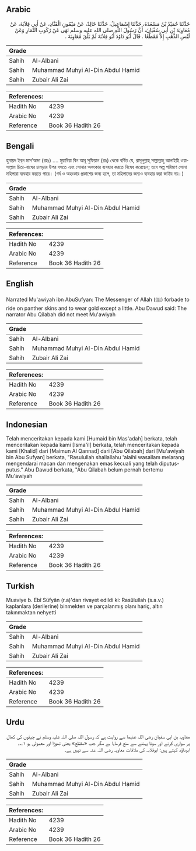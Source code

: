 ## Arabic


<div dir="rtl" lang="ar" style={{fontSize:'larger',backgroundColor:'#f8f9fa',padding:20}}>
حَدَّثَنَا حُمَيْدُ بْنُ مَسْعَدَةَ، حَدَّثَنَا إِسْمَاعِيلُ، حَدَّثَنَا خَالِدٌ، عَنْ مَيْمُونٍ الْقَنَّادِ، عَنْ أَبِي قِلاَبَةَ، عَنْ مُعَاوِيَةَ بْنِ أَبِي سُفْيَانَ، أَنَّ رَسُولَ اللَّهِ صلى الله عليه وسلم نَهَى عَنْ رُكُوبِ النِّمَارِ وَعَنْ لُبْسِ الذَّهَبِ إِلاَّ مُقَطَّعًا ‏.‏ قَالَ أَبُو دَاوُدَ أَبُو قِلاَبَةَ لَمْ يَلْقَ مُعَاوِيَةَ ‏.‏
</div>
<div style={{backgroundColor:'#f8f9fa',padding:20, marginBottom: 10}}><table> <thead> <tr> <th>Grade</th> <th></th> </tr> </thead> <tbody> <tr><td>Sahih</td><td>Al-Albani</td></tr><tr><td>Sahih</td><td>Muhammad Muhyi Al-Din Abdul Hamid</td></tr><tr><td>Sahih</td><td>Zubair Ali Zai</td></tr></tbody></table><table> <thead> <tr> <th>References:</th> <th></th> </tr> </thead> <tbody><tr><td>Hadith No</td><td>4239</td></tr><tr><td>Arabic No</td><td>4239</td></tr><tr><td>Reference</td><td>Book 36 Hadith 26</td></tr></tbody></table></div>

## Bengali


<div dir="ltr" lang="bn" style={{fontSize:'larger',backgroundColor:'#f8f9fa',padding:20}}>
হুমায়দ ইব্‌ন মাস’আদা (রহঃ) .... মুয়াবিয়া বিন আবূ সুফিয়ান (রাঃ) থেকে বর্ণিত যে, রাসূলুল্লাহ্‌ সাল্লাল্লাহু আলাইহি ওয়াসাল্লাম চিতা-বাঘের চামড়ার উপর বসতে এবং সোনার অলংকার ব্যবহার করতে নিষেধ করেছেন; তবে অল্প পরিমাণ সোনা মহিলারা ব্যবহার করতে পারে। (গর্ব ও অহংকার প্রকাশের জন্য হলে, তা মহিলাদের জন্যও ব্যবহার করা জাইয নয়।)
</div>
<div style={{backgroundColor:'#f8f9fa',padding:20, marginBottom: 10}}><table> <thead> <tr> <th>Grade</th> <th></th> </tr> </thead> <tbody> <tr><td>Sahih</td><td>Al-Albani</td></tr><tr><td>Sahih</td><td>Muhammad Muhyi Al-Din Abdul Hamid</td></tr><tr><td>Sahih</td><td>Zubair Ali Zai</td></tr></tbody></table><table> <thead> <tr> <th>References:</th> <th></th> </tr> </thead> <tbody><tr><td>Hadith No</td><td>4239</td></tr><tr><td>Arabic No</td><td>4239</td></tr><tr><td>Reference</td><td>Book 36 Hadith 26</td></tr></tbody></table></div>

## English


<div dir="ltr" lang="en" style={{fontSize:'larger',backgroundColor:'#f8f9fa',padding:20}}>
Narrated Mu'awiyah ibn AbuSufyan: The Messenger of Allah (ﷺ) forbade to ride on panther skins and to wear gold except a little. Abu Dawud said: The narrator Abu Qilabah did not meet Mu'awiyah
</div>
<div style={{backgroundColor:'#f8f9fa',padding:20, marginBottom: 10}}><table> <thead> <tr> <th>Grade</th> <th></th> </tr> </thead> <tbody> <tr><td>Sahih</td><td>Al-Albani</td></tr><tr><td>Sahih</td><td>Muhammad Muhyi Al-Din Abdul Hamid</td></tr><tr><td>Sahih</td><td>Zubair Ali Zai</td></tr></tbody></table><table> <thead> <tr> <th>References:</th> <th></th> </tr> </thead> <tbody><tr><td>Hadith No</td><td>4239</td></tr><tr><td>Arabic No</td><td>4239</td></tr><tr><td>Reference</td><td>Book 36 Hadith 26</td></tr></tbody></table></div>

## Indonesian


<div dir="ltr" lang="id" style={{fontSize:'larger',backgroundColor:'#f8f9fa',padding:20}}>
Telah menceritakan kepada kami [Humaid bin Mas'adah] berkata, telah menceritakan kepada kami [Isma'il] berkata, telah menceritakan kepada kami [Khalid] dari [Maimun Al Qannad] dari [Abu Qilabah] dari [Mu'awiyah bin Abu Sufyan] berkata, "Rasulullah shallallahu 'alaihi wasallam melarang mengendarai macan dan mengenakan emas kecuali yang telah diputus-putus." Abu Dawud berkata, "Abu Qilabah belum pernah bertemu Mu'awiyah
</div>
<div style={{backgroundColor:'#f8f9fa',padding:20, marginBottom: 10}}><table> <thead> <tr> <th>Grade</th> <th></th> </tr> </thead> <tbody> <tr><td>Sahih</td><td>Al-Albani</td></tr><tr><td>Sahih</td><td>Muhammad Muhyi Al-Din Abdul Hamid</td></tr><tr><td>Sahih</td><td>Zubair Ali Zai</td></tr></tbody></table><table> <thead> <tr> <th>References:</th> <th></th> </tr> </thead> <tbody><tr><td>Hadith No</td><td>4239</td></tr><tr><td>Arabic No</td><td>4239</td></tr><tr><td>Reference</td><td>Book 36 Hadith 26</td></tr></tbody></table></div>

## Turkish


<div dir="ltr" lang="tr" style={{fontSize:'larger',backgroundColor:'#f8f9fa',padding:20}}>
Muaviye b. Ebî Süfyân (r.a)'dan rivayet edildi ki: Rasûlullah (s.a.v.) kaplanlara (derilerine) binmekten ve parçalanmış olanı hariç, altın takınmaktan nehyetti
</div>
<div style={{backgroundColor:'#f8f9fa',padding:20, marginBottom: 10}}><table> <thead> <tr> <th>Grade</th> <th></th> </tr> </thead> <tbody> <tr><td>Sahih</td><td>Al-Albani</td></tr><tr><td>Sahih</td><td>Muhammad Muhyi Al-Din Abdul Hamid</td></tr><tr><td>Sahih</td><td>Zubair Ali Zai</td></tr></tbody></table><table> <thead> <tr> <th>References:</th> <th></th> </tr> </thead> <tbody><tr><td>Hadith No</td><td>4239</td></tr><tr><td>Arabic No</td><td>4239</td></tr><tr><td>Reference</td><td>Book 36 Hadith 26</td></tr></tbody></table></div>

## Urdu


<div dir="rtl" lang="ur" style={{fontSize:'larger',backgroundColor:'#f8f9fa',padding:20}}>
معاویہ بن ابی سفیان رضی اللہ عنہما سے روایت ہے کہ رسول اللہ صلی اللہ علیہ وسلم نے چیتوں کی کھال پر سواری کرنے اور سونا پہننے سے منع فرمایا ہے مگر جب «مقطّع» یعنی تھوڑا اور معمولی ہو ۱؎۔ ابوداؤد کہتے ہیں: ابوقلابہ کی ملاقات معاویہ رضی اللہ عنہ سے نہیں ہے۔
</div>
<div style={{backgroundColor:'#f8f9fa',padding:20, marginBottom: 10}}><table> <thead> <tr> <th>Grade</th> <th></th> </tr> </thead> <tbody> <tr><td>Sahih</td><td>Al-Albani</td></tr><tr><td>Sahih</td><td>Muhammad Muhyi Al-Din Abdul Hamid</td></tr><tr><td>Sahih</td><td>Zubair Ali Zai</td></tr></tbody></table><table> <thead> <tr> <th>References:</th> <th></th> </tr> </thead> <tbody><tr><td>Hadith No</td><td>4239</td></tr><tr><td>Arabic No</td><td>4239</td></tr><tr><td>Reference</td><td>Book 36 Hadith 26</td></tr></tbody></table></div>